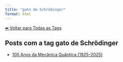 ```yaml
---
title: "gato de Schrödinger"
format: html
---
```


[⬅ Voltar para Todas as Tags](../tags.qmd)

## Posts com a tag **gato de Schrödinger**

- [100 Anos da Mecânica Quântica (1925–2025)](/posts/fisica/100-anos-mecanica-quantica.html)
